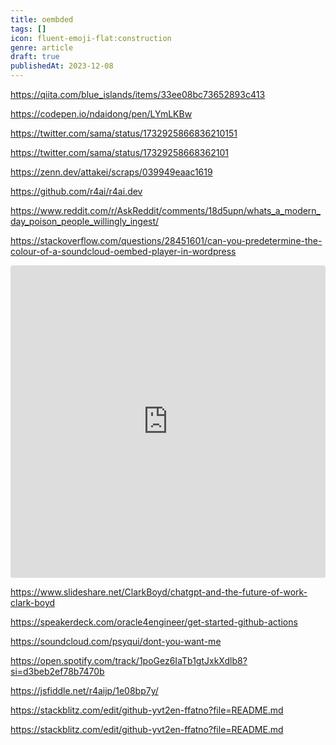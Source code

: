 ```yaml
---
title: oembded
tags: []
icon: fluent-emoji-flat:construction
genre: article
draft: true
publishedAt: 2023-12-08
---
```


https://qiita.com/blue_islands/items/33ee08bc73652893c413

https://codepen.io/ndaidong/pen/LYmLKBw

https://twitter.com/sama/status/1732925866836210151

https://twitter.com/sama/status/17329258668362101

https://zenn.dev/attakei/scraps/039949eaac1619

https://github.com/r4ai/r4ai.dev

https://www.reddit.com/r/AskReddit/comments/18d5upn/whats_a_modern_day_poison_people_willingly_ingest/

https://stackoverflow.com/questions/28451601/can-you-predetermine-the-colour-of-a-soundcloud-oembed-player-in-wordpress

<iframe
  src="https://codesandbox.io/embed/sjpj2s?view=preview&module=%2Fpublic%2Findex.html"
  style="width:100%; height: 500px; border:0; border-radius: 4px; overflow:hidden;"
  title="modest-rain (forked)"
  allow="accelerometer; ambient-light-sensor; camera; encrypted-media; geolocation; gyroscope; hid; microphone; midi; payment; usb; vr; xr-spatial-tracking"
  sandbox="allow-forms allow-modals allow-popups allow-presentation allow-same-origin allow-scripts"
></iframe>

https://www.slideshare.net/ClarkBoyd/chatgpt-and-the-future-of-work-clark-boyd

https://speakerdeck.com/oracle4engineer/get-started-github-actions

https://soundcloud.com/psyqui/dont-you-want-me

https://open.spotify.com/track/1poGez6IaTb1gtJxkXdlb8?si=d3beb2ef78b7470b

https://jsfiddle.net/r4aijp/1e08bp7y/

https://stackblitz.com/edit/github-yvt2en-ffatno?file=README.md

https://stackblitz.com/edit/github-yvt2en-ffatno?file=README.md
